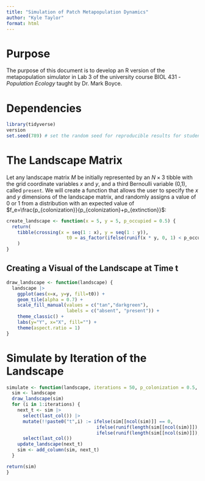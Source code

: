 ```yaml
---
title: "Simulation of Patch Metapopulation Dynamics"
author: "Kyle Taylor"
format: html
---
```


# Purpose

The purpose of this document is to develop an R version of the metapopulation simulator in Lab 3 of the university course BIOL 431 -  *Population Ecology* taught by Dr. Mark Boyce.

# Dependencies
```r
library(tidyverse)
version
set.seed(789) # set the random seed for reproducible results for students.
```

# The Landscape Matrix

Let any landscape matrix $M$ be initially represented by an $N\times3$ tibble with the grid coordinate variables $x$ and $y$, and a third Bernoulli variable (0,1), called `present`. We will create a function that allows the user to specify the $x$ and $y$ dimensions of the landscape matrix, and randomly assigns a value of 0 or 1 from a distribution with an expected value of $f_e=\frac{p_{colonization}}{p_{colonization}+p_{extinction}}$:

```r
create_landscape <- function(x = 5, y = 5, p_occupied = 0.5) {
  return(
    tibble(crossing(x = seq(1 : x), y = seq(1 : y)),
                      t0 = as_factor(ifelse(runif(x * y, 0, 1) < p_occupied, 1, 0)))
    )
}
```

## Creating a Visual of the Landscape at Time t

```r
draw_landscape <- function(landscape) {
  landscape |> 
    ggplot(aes(x=x, y=y, fill=t0)) +
    geom_tile(alpha = 0.7) +
    scale_fill_manual(values = c("tan","darkgreen"),
                      labels = c("absent", "present")) +
    theme_classic() +
    labs(y="Y", x="X", fill="") +
    theme(aspect.ratio = 1)  
}

```
# Simulate by Iteration of the Landscape

```r

simulate <- function(landscape, iterations = 50, p_colonization = 0.5, p_extirpation = 0.5) {
  sim <- landscape
  draw_landscape(sim)
  for (i in 1:iterations) {
    next_t <- sim |> 
      select(last_col()) |>
      mutate(!!paste0("t",i) := ifelse(sim[[ncol(sim)]] == 0, 
                                 ifelse(runif(length(sim[[ncol(sim)]]), 0, 1) < p_colonization, 1, 0),
                                 ifelse(runif(length(sim[[ncol(sim)]]), 0, 1) < p_extirpation, 0, 1))) |>
      select(last_col())
    update_landscape(next_t)
    sim <- add_column(sim, next_t)
  }

return(sim)
}
```


